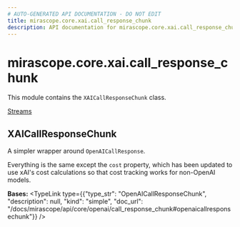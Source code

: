 ```yaml
---
# AUTO-GENERATED API DOCUMENTATION - DO NOT EDIT
title: mirascope.core.xai.call_response_chunk
description: API documentation for mirascope.core.xai.call_response_chunk
---
```


# mirascope.core.xai.call_response_chunk

This module contains the `XAICallResponseChunk` class.

<Info title="Usage">

[Streams](/docs/mirascope/learn/streams#handling-streamed-responses)

</Info>

## <ApiType type="Class" path="core/xai/call_response_chunk" symbolName="XAICallResponseChunk" /> XAICallResponseChunk

A simpler wrapper around `OpenAICallResponse`.

Everything is the same except the `cost` property, which has been updated to use
xAI's cost calculations so that cost tracking works for non-OpenAI models.

**Bases:** 
<TypeLink type={{"type_str": "OpenAICallResponseChunk", "description": null, "kind": "simple", "doc_url": "/docs/mirascope/api/core/openai/call_response_chunk#openaicallresponsechunk"}} />


